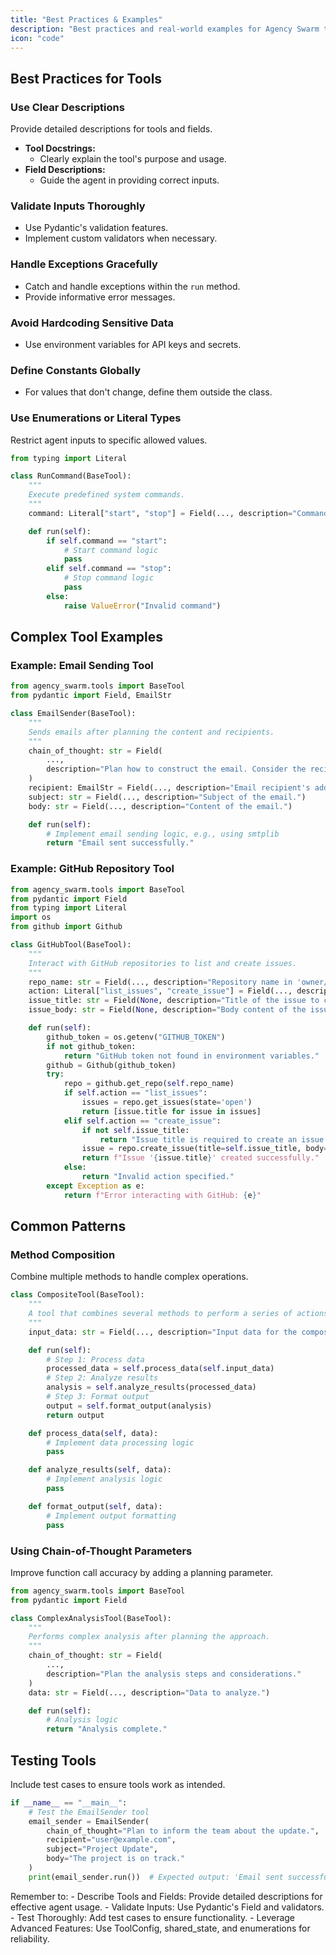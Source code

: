 ```yaml
---
title: "Best Practices & Examples"
description: "Best practices and real-world examples for Agency Swarm tools."
icon: "code"
---
```


## Best Practices for Tools

### Use Clear Descriptions

Provide detailed descriptions for tools and fields.

- **Tool Docstrings:**
  - Clearly explain the tool's purpose and usage.
- **Field Descriptions:**
  - Guide the agent in providing correct inputs.

### Validate Inputs Thoroughly

- Use Pydantic's validation features.
- Implement custom validators when necessary.

### Handle Exceptions Gracefully

- Catch and handle exceptions within the `run` method.
- Provide informative error messages.

### Avoid Hardcoding Sensitive Data

- Use environment variables for API keys and secrets.

### Define Constants Globally

- For values that don't change, define them outside the class.

### Use Enumerations or Literal Types

Restrict agent inputs to specific allowed values.

```python
from typing import Literal

class RunCommand(BaseTool):
    """
    Execute predefined system commands.
    """
    command: Literal["start", "stop"] = Field(..., description="Command to execute: 'start' or 'stop'.")

    def run(self):
        if self.command == "start":
            # Start command logic
            pass
        elif self.command == "stop":
            # Stop command logic
            pass
        else:
            raise ValueError("Invalid command")
```

## Complex Tool Examples

### Example: Email Sending Tool

```python
from agency_swarm.tools import BaseTool
from pydantic import Field, EmailStr

class EmailSender(BaseTool):
    """
    Sends emails after planning the content and recipients.
    """
    chain_of_thought: str = Field(
        ...,
        description="Plan how to construct the email. Consider the recipient, subject, and content."
    )
    recipient: EmailStr = Field(..., description="Email recipient's address.")
    subject: str = Field(..., description="Subject of the email.")
    body: str = Field(..., description="Content of the email.")

    def run(self):
        # Implement email sending logic, e.g., using smtplib
        return "Email sent successfully."
```

### Example: GitHub Repository Tool

```python
from agency_swarm.tools import BaseTool
from pydantic import Field
from typing import Literal
import os
from github import Github

class GitHubTool(BaseTool):
    """
    Interact with GitHub repositories to list and create issues.
    """
    repo_name: str = Field(..., description="Repository name in 'owner/repo' format.")
    action: Literal["list_issues", "create_issue"] = Field(..., description="Action to perform.")
    issue_title: str = Field(None, description="Title of the issue to create.")
    issue_body: str = Field(None, description="Body content of the issue to create.")

    def run(self):
        github_token = os.getenv("GITHUB_TOKEN")
        if not github_token:
            return "GitHub token not found in environment variables."
        github = Github(github_token)
        try:
            repo = github.get_repo(self.repo_name)
            if self.action == "list_issues":
                issues = repo.get_issues(state='open')
                return [issue.title for issue in issues]
            elif self.action == "create_issue":
                if not self.issue_title:
                    return "Issue title is required to create an issue."
                issue = repo.create_issue(title=self.issue_title, body=self.issue_body)
                return f"Issue '{issue.title}' created successfully."
            else:
                return "Invalid action specified."
        except Exception as e:
            return f"Error interacting with GitHub: {e}"
```

## Common Patterns

### Method Composition

Combine multiple methods to handle complex operations.

```python
class CompositeTool(BaseTool):
    """
    A tool that combines several methods to perform a series of actions.
    """
    input_data: str = Field(..., description="Input data for the composite operation.")

    def run(self):
        # Step 1: Process data
        processed_data = self.process_data(self.input_data)
        # Step 2: Analyze results
        analysis = self.analyze_results(processed_data)
        # Step 3: Format output
        output = self.format_output(analysis)
        return output

    def process_data(self, data):
        # Implement data processing logic
        pass

    def analyze_results(self, data):
        # Implement analysis logic
        pass

    def format_output(self, data):
        # Implement output formatting
        pass
```

### Using Chain-of-Thought Parameters

Improve function call accuracy by adding a planning parameter.

```python
from agency_swarm.tools import BaseTool
from pydantic import Field

class ComplexAnalysisTool(BaseTool):
    """
    Performs complex analysis after planning the approach.
    """
    chain_of_thought: str = Field(
        ...,
        description="Plan the analysis steps and considerations."
    )
    data: str = Field(..., description="Data to analyze.")

    def run(self):
        # Analysis logic
        return "Analysis complete."
```

## Testing Tools

Include test cases to ensure tools work as intended.

```python
if __name__ == "__main__":
    # Test the EmailSender tool
    email_sender = EmailSender(
        chain_of_thought="Plan to inform the team about the update.",
        recipient="user@example.com",
        subject="Project Update",
        body="The project is on track."
    )
    print(email_sender.run())  # Expected output: 'Email sent successfully.'
```

<Check>
Remember to:
- Describe Tools and Fields: Provide detailed descriptions for effective agent usage.
- Validate Inputs: Use Pydantic's Field and validators.
- Test Thoroughly: Add test cases to ensure functionality.
- Leverage Advanced Features: Use ToolConfig, shared_state, and enumerations for reliability.
</Check>
